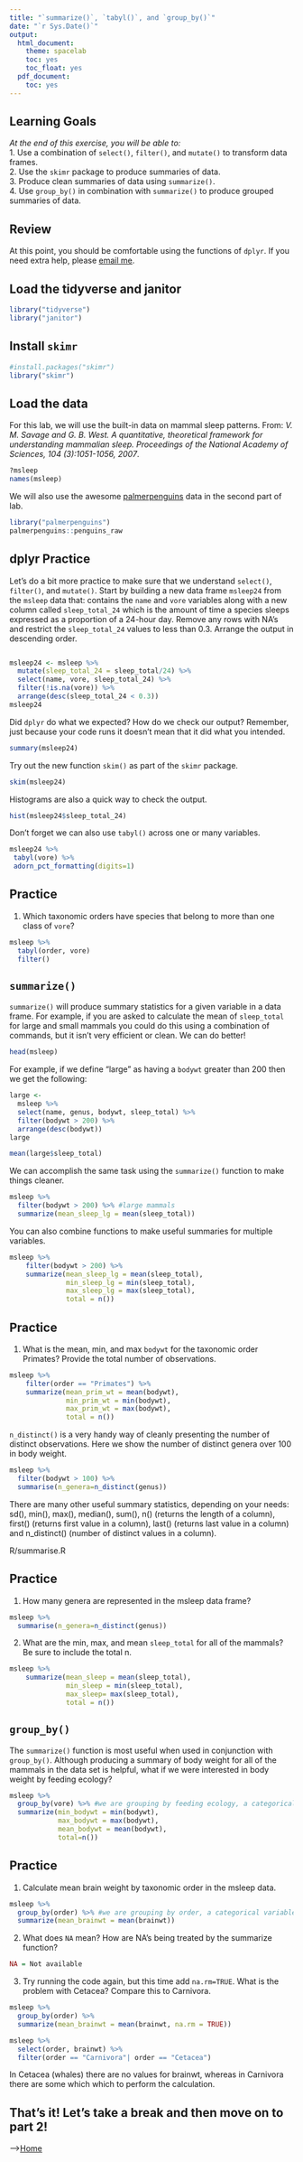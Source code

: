 ```yaml
---
title: "`summarize()`, `tabyl()`, and `group_by()`"
date: "`r Sys.Date()`"
output:
  html_document:
    theme: spacelab
    toc: yes
    toc_float: yes
  pdf_document:
    toc: yes
---
```


## Learning Goals
*At the end of this exercise, you will be able to:*    
1. Use a combination of `select()`, `filter()`, and `mutate()` to transform data frames.  
2. Use the `skimr` package to produce summaries of data.  
3. Produce clean summaries of data using `summarize()`.  
4. Use `group_by()` in combination with `summarize()` to produce grouped summaries of data.  

## Review
At this point, you should be comfortable using the functions of `dplyr`. If you need extra help, please [email me](mailto: jmledford@ucdavis.edu).  

## Load the tidyverse and janitor
```r
library("tidyverse")
library("janitor")
```

## Install `skimr`
```r
#install.packages("skimr")
library("skimr")
```

## Load the data
For this lab, we will use the built-in data on mammal sleep patterns. From: _V. M. Savage and G. B. West. A quantitative, theoretical framework for understanding mammalian sleep. Proceedings of the National Academy of Sciences, 104 (3):1051-1056, 2007_.
```r
?msleep
names(msleep)
```

We will also use the awesome [palmerpenguins](https://allisonhorst.github.io/palmerpenguins/articles/intro.html) data in the second part of lab.
```r
library("palmerpenguins")
palmerpenguins::penguins_raw
```

## dplyr Practice
Let's do a bit more practice to make sure that we understand `select()`, `filter()`, and `mutate()`. Start by building a new data frame `msleep24` from the `msleep` data that: contains the `name` and `vore` variables along with a new column called `sleep_total_24` which is the amount of time a species sleeps expressed as a proportion of a 24-hour day. Remove any rows with NA's and restrict the `sleep_total_24` values to less than 0.3. Arrange the output in descending order. 

```r

```

```r

msleep24 <- msleep %>% 
  mutate(sleep_total_24 = sleep_total/24) %>%
  select(name, vore, sleep_total_24) %>%  
  filter(!is.na(vore)) %>% 
  arrange(desc(sleep_total_24 < 0.3))
msleep24
```

Did `dplyr` do what we expected? How do we check our output? Remember, just because your code runs it doesn't mean that it did what you intended.
```r
summary(msleep24)
```

Try out the new function `skim()` as part of the `skimr` package.
```r
skim(msleep24)
```

Histograms are also a quick way to check the output.
```r
hist(msleep24$sleep_total_24)
```

Don't forget we can also use `tabyl()` across one or many variables.
```r
msleep24 %>% 
 tabyl(vore) %>% 
 adorn_pct_formatting(digits=1)
```

## Practice
1. Which taxonomic orders have species that belong to more than one class of `vore`?
```r
msleep %>% 
  tabyl(order, vore)
  filter()
```

## `summarize()`
`summarize()` will produce summary statistics for a given variable in a data frame. For example, if you are asked to calculate the mean of `sleep_total` for large and small mammals you could do this using a combination of commands, but it isn't very efficient or clean. We can do better!  
```r
head(msleep)
```

For example, if we define "large" as having a `bodywt` greater than 200 then we get the following:
```r
large <- 
  msleep %>% 
  select(name, genus, bodywt, sleep_total) %>% 
  filter(bodywt > 200) %>% 
  arrange(desc(bodywt))
large
```

```r
mean(large$sleep_total)
```

We can accomplish the same task using the `summarize()` function to make things cleaner.
```r
msleep %>% 
  filter(bodywt > 200) %>% #large mammals
  summarize(mean_sleep_lg = mean(sleep_total))
```

You can also combine functions to make useful summaries for multiple variables.
```r
msleep %>% 
    filter(bodywt > 200) %>% 
    summarize(mean_sleep_lg = mean(sleep_total), 
              min_sleep_lg = min(sleep_total),
              max_sleep_lg = max(sleep_total),
              total = n())
```

## Practice
1. What is the mean, min, and max `bodywt` for the taxonomic order Primates? Provide the total number of observations.
```r
msleep %>% 
    filter(order == "Primates") %>% 
    summarize(mean_prim_wt = mean(bodywt), 
              min_prim_wt = min(bodywt),
              max_prim_wt = max(bodywt),
              total = n())
```

`n_distinct()` is a very handy way of cleanly presenting the number of distinct observations. Here we show the number of distinct genera over 100 in body weight.
```r
msleep %>% 
  filter(bodywt > 100) %>% 
  summarise(n_genera=n_distinct(genus))
```

There are many other useful summary statistics, depending on your needs: sd(), min(), max(), median(), sum(), n() (returns the length of a column), first() (returns first value in a column), last() (returns last value in a column) and n_distinct() (number of distinct values in a column).

R/summarise.R 

## Practice
1. How many genera are represented in the msleep data frame?
```r
msleep %>% 
  summarise(n_genera=n_distinct(genus))
```

2. What are the min, max, and mean `sleep_total` for all of the mammals? Be sure to include the total n.
```r
msleep %>% 
    summarize(mean_sleep = mean(sleep_total), 
              min_sleep = min(sleep_total),
              max_sleep= max(sleep_total),
              total = n())
```

## `group_by()`
The `summarize()` function is most useful when used in conjunction with `group_by()`. Although producing a summary of body weight for all of the mammals in the data set is helpful, what if we were interested in body weight by feeding ecology?
```r
msleep %>%
  group_by(vore) %>% #we are grouping by feeding ecology, a categorical variable
  summarize(min_bodywt = min(bodywt),
            max_bodywt = max(bodywt),
            mean_bodywt = mean(bodywt),
            total=n())
```

## Practice
1. Calculate mean brain weight by taxonomic order in the msleep data.
```r
msleep %>%
  group_by(order) %>% #we are grouping by order, a categorical variable
  summarize(mean_brainwt = mean(brainwt))
```

2. What does `NA` mean? How are NA's being treated by the summarize function?
```r
NA = Not available
```

3. Try running the code again, but this time add `na.rm=TRUE`. What is the problem with Cetacea? Compare this to Carnivora. 
```r
msleep %>%
  group_by(order) %>%
  summarize(mean_brainwt = mean(brainwt, na.rm = TRUE))
```
```r
msleep %>% 
  select(order, brainwt) %>% 
  filter(order == "Carnivora"| order == "Cetacea")
```
In Cetacea (whales) there are no values for brainwt, whereas in Carnivora there are some which which to perform the calculation.

## That's it! Let's take a break and then move on to part 2! 

-->[Home](https://jmledford3115.github.io/datascibiol/)  